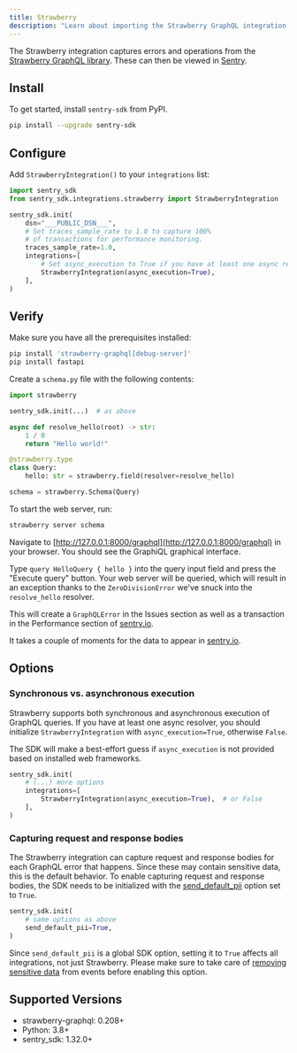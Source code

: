 ```yaml
---
title: Strawberry
description: "Learn about importing the Strawberry GraphQL integration and how it captures GraphQL errors and spans."
---
```


The Strawberry integration captures errors and operations from the
[Strawberry GraphQL library](https://strawberry.rocks/). These can then be viewed
in [Sentry](https://sentry.io).

## Install

To get started, install `sentry-sdk` from PyPI.

```bash
pip install --upgrade sentry-sdk
```

## Configure

Add `StrawberryIntegration()` to your `integrations` list:

<SignInNote />

```python
import sentry_sdk
from sentry_sdk.integrations.strawberry import StrawberryIntegration

sentry_sdk.init(
    dsn="___PUBLIC_DSN___",
    # Set traces_sample_rate to 1.0 to capture 100%
    # of transactions for performance monitoring.
    traces_sample_rate=1.0,
    integrations=[
        # Set async_execution to True if you have at least one async resolver
        StrawberryIntegration(async_execution=True),
    ],
)
```

## Verify

Make sure you have all the prerequisites installed:

```bash
pip install 'strawberry-graphql[debug-server]'
pip install fastapi
```

Create a `schema.py` file with the following contents:

```python
import strawberry

sentry_sdk.init(...)  # as above

async def resolve_hello(root) -> str:
    1 / 0
    return "Hello world!"

@strawberry.type
class Query:
    hello: str = strawberry.field(resolver=resolve_hello)

schema = strawberry.Schema(Query)
```

To start the web server, run:

```bash
strawberry server schema
```

Navigate to [http://127.0.0.1:8000/graphql](http://127.0.0.1:8000/graphql) in your
browser. You should see the GraphiQL graphical interface.

Type `query HelloQuery { hello }` into the query input field and press the
"Execute query" button. Your web server will be queried, which will result in an
exception thanks to the `ZeroDivisionError` we've snuck into the `resolve_hello`
resolver.

This will create a `GraphQLError` in the Issues section  as well as a transaction
in the Performance section of [sentry.io](https://sentry.io).

It takes a couple of moments for the data to appear in [sentry.io](https://sentry.io).

## Options

### Synchronous vs. asynchronous execution

Strawberry supports both synchronous and asynchronous execution of GraphQL
queries. If you have at least one async resolver, you should initialize
`StrawberryIntegration` with `async_execution=True`, otherwise `False`.

The SDK will make a best-effort guess if `async_execution` is not provided
based on installed web frameworks.

```python
sentry_sdk.init(
    # (...) more options
    integrations=[
        StrawberryIntegration(async_execution=True),  # or False
    ],
)
```

### Capturing request and response bodies

The Strawberry integration can capture request and response bodies
for each GraphQL error that happens. Since these may contain sensitive data, 
this is the default behavior. To enable capturing request and response bodies, the
SDK needs to be initialized with the
[send_default_pii](https://docs.sentry.io/platforms/python/configuration/options/#send-default-pii) option set to `True`.

```python
sentry_sdk.init(
    # same options as above
    send_default_pii=True,
)
```

<Alert level="warning" title="Note">

Since `send_default_pii` is a global SDK option, setting it to `True` affects all
integrations, not just Strawberry. Please make sure to take care of
[removing sensitive data](/platforms/python/data-management/sensitive-data/)
from events before enabling this option.

</Alert>

## Supported Versions

- strawberry-graphql: 0.208+
- Python: 3.8+
- sentry_sdk: 1.32.0+
